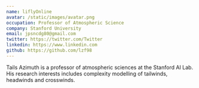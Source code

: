 ```yaml
---
name: liflyOnline
avatar: /static/images/avatar.png
occupation: Professor of Atmospheric Science
company: Stanford University
email: jpsncdg80@gmail.com
twitter: https://twitter.com/Twitter
linkedin: https://www.linkedin.com
github: https://github.com/lzf98
---
```


Tails Azimuth is a professor of atmospheric
sciences at the Stanford AI Lab. His research
interests includes complexity modelling of tailwinds,
headwinds and crosswinds.
